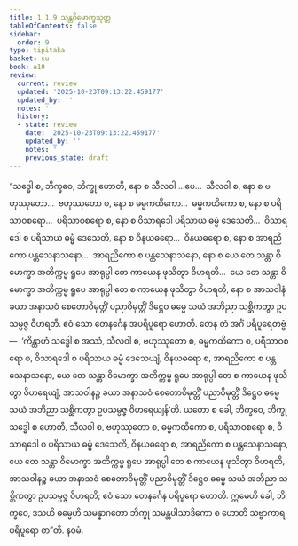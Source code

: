 ```yaml
---
title: 1.1.9 သန္တဝိမောက္ခသုတ္တ
tableOfContents: false
sidebar:
  order: 9
type: tipitaka
basket: su
book: a10
review:
  current: review
  updated: '2025-10-23T09:13:22.459177'
  updated_by: ''
  notes: ''
  history:
  - state: review
    date: '2025-10-23T09:13:22.459177'
    updated_by: ''
    notes: ''
    previous_state: draft
---
```



<ReviewStatus review={frontmatter.review} showDetails={true} />

<HypothesisAnnotation frontmatter={frontmatter} />

<DynamicBreadcrumb />

<Division number="9" book="a10" e="ch" v="17" p="265">

<Paragraph number="40" book="a10">
“သဒ္ဓေါ စ, ဘိက္ခဝေ, ဘိက္ခု ဟောတိ, နော စ သီလဝါ …ပေ…  သီလဝါ စ, နော စ ဗဟုဿုတော…  ဗဟုဿုတော စ, နော စ ဓမ္မကထိကော…  ဓမ္မကထိကော စ, နော စ ပရိသာဝစရော…  ပရိသာဝစရော စ, နော စ ဝိသာရဒေါ ပရိသာယ ဓမ္မံ ဒေသေတိ…  ဝိသာရဒေါ စ ပရိသာယ ဓမ္မံ ဒေသေတိ, နော စ ဝိနယဓရော…  ဝိနယဓရော စ, နော စ အာရညိကော ပန္တသေနာသနော…  အာရညိကော စ ပန္တသေနာသနော, နော စ ယေ တေ သန္တာ ဝိမောက္ခာ အတိက္ကမ္မ ရူပေ အာရုပ္ပါ တေ ကာယေန ဖုသိတွာ ဝိဟရတိ…  ယေ တေ သန္တာ ဝိမောက္ခာ အတိက္ကမ္မ ရူပေ အာရုပ္ပါ တေ စ ကာယေန ဖုသိတွာ ဝိဟရတိ, နော စ အာသဝါနံ ခယာ အနာသဝံ စေတောဝိမုတ္တိံ ပညာဝိမုတ္တိံ ဒိဋ္ဌေဝ ဓမ္မေ သယံ အဘိညာ သစ္ဆိကတွာ ဥပသမ္ပဇ္ဇ ဝိဟရတိ. ဧဝံ သော တေနင်္ဂေန အပရိပူရော ဟောတိ. တေန တံ အင်္ဂံ ပရိပူရေတဗ္ဗံ—  ‘ကိန္တာဟံ သဒ္ဓေါ စ အဿံ, သီလဝါ စ, ဗဟုဿုတော စ, ဓမ္မကထိကော စ, ပရိသာဝစရော စ, ဝိသာရဒေါ စ ပရိသာယ ဓမ္မံ ဒေသေယျံ, ဝိနယဓရော စ, အာရညိကော စ ပန္တသေနာသနော, ယေ တေ သန္တာ ဝိမောက္ခာ အတိက္ကမ္မ ရူပေ အာရုပ္ပါ တေ စ ကာယေန ဖုသိတွာ ဝိဟရေယျံ, အာသဝါနဉ္စ ခယာ အနာသဝံ စေတောဝိမုတ္တိံ ပညာဝိမုတ္တိံ ဒိဋ္ဌေဝ ဓမ္မေ သယံ အဘိညာ သစ္ဆိကတွာ ဥပသမ္ပဇ္ဇ ဝိဟရေယျန်’တိ.
</Paragraph>

<Paragraph number="41" book="a10">
ယတော စ ခေါ, ဘိက္ခဝေ, ဘိက္ခု သဒ္ဓေါ စ ဟောတိ, သီလဝါ စ, ဗဟုဿုတော စ, ဓမ္မကထိကော စ, ပရိသာဝစရော စ, ဝိသာရဒေါ စ ပရိသာယ ဓမ္မံ ဒေသေတိ, ဝိနယဓရော စ, အာရညိကော စ ပန္တသေနာသနော, ယေ တေ သန္တာ ဝိမောက္ခာ အတိက္ကမ္မ ရူပေ အာရုပ္ပါ တေ စ ကာယေန ဖုသိတွာ ဝိဟရတိ, အာသဝါနဉ္စ ခယာ အနာသဝံ စေတောဝိမုတ္တိံ ပညာဝိမုတ္တိံ ဒိဋ္ဌေဝ ဓမ္မေ သယံ အဘိညာ သစ္ဆိကတွာ ဥပသမ္ပဇ္ဇ ဝိဟရတိ; ဧဝံ သော တေနင်္ဂေန ပရိပူရော ဟောတိ. ဣမေဟိ ခေါ, ဘိက္ခဝေ, ဒသဟိ ဓမ္မေဟိ သမန္နာဂတော ဘိက္ခု သမန္တပါသာဒိကော စ ဟောတိ သဗ္ဗာကာရပရိပူရော စာ”တိ.

</Paragraph>
</Division>

<Paragraph number="42" type="center" book="a10">
နဝမံ.
</Paragraph>